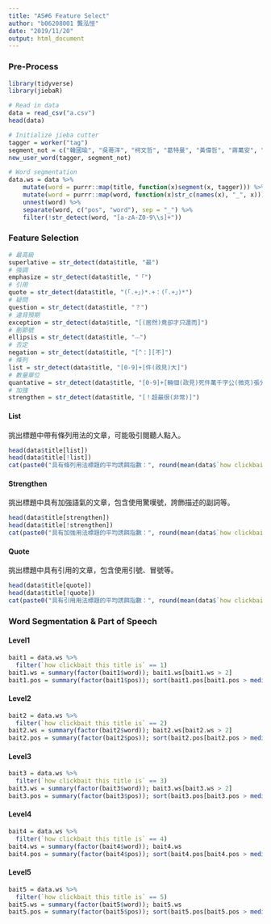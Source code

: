 ```yaml
---
title: "AS#6 Feature Select"
author: "b06208001 龔泓愷"
date: "2019/11/20"
output: html_document
---
```


### Pre-Process
```r
library(tidyverse)
library(jiebaR)

# Read in data
data = read_csv("a.csv")
head(data)

# Initialize jieba cutter
tagger = worker("tag")
segment_not = c("韓國瑜", "吳蕚洋", "柯文哲", "葛特曼", "黃偉哲", "蔣萬安", "段宜康", "高思博", "侯友宜", "吳瓊華", "蔡英文", "韓粉", "吳崢", "高嘉瑜", "林智堅", "李來希", "伍佰", "林佳龍", "高捷", "盛竹如", "姚文智", "林濁水", "朱學恆")
new_user_word(tagger, segment_not)

# Word segmentation
data.ws = data %>%
    mutate(word = purrr::map(title, function(x)segment(x, tagger))) %>%  
    mutate(word = purrr::map(word, function(x)str_c(names(x), "_", x))) %>%
    unnest(word) %>%
    separate(word, c("pos", "word"), sep = "_") %>%
    filter(!str_detect(word, "[a-zA-Z0-9\\s]+"))
```

### Feature Selection

```r
# 最高級
superlative = str_detect(data$title, "最")
# 強調
emphasize = str_detect(data$title, "「")
# 引用
quote = str_detect(data$title, "(「.+」)*.+：(「.+」)*")
# 疑問
question = str_detect(data$title, "？")
# 違背預期
exception = str_detect(data$title, "[(居然)竟卻才只還而]")
# 刪節號
ellipsis = str_detect(data$title, "‧‧‧")
# 否定
negation = str_detect(data$title, "[^：][不]")
# 條列
list = str_detect(data$title, "[0-9]+[件(政見)大]")
# 數量單位
quantative = str_detect(data$title, "[0-9]+[輛個(政見)死件萬千字公(微克)張分選女男(鄉代)%人條種日天大]")
# 加強
strengthen = str_detect(data$title, "[！超最很(非常)]")
```

#### List

挑出標題中帶有條列用法的文章，可能吸引閱聽人點入。

```r
head(data$title[list])
head(data$title[!list])
cat(paste0("具有條列用法標題的平均誘餌指數：", round(mean(data$`how clickbait this title is`[list]), 2), " ; 不具有條列用法標題的平均誘餌指數：", round(mean(data$`how clickbait this title is`[!list]), 2)))
```

#### Strengthen

挑出標題中具有加強語氣的文章，包含使用驚嘆號，誇飾描述的副詞等。

```r
head(data$title[strengthen])
head(data$title[!strengthen])
cat(paste0("具有加強用法標題的平均誘餌指數：", round(mean(data$`how clickbait this title is`[strengthen]), 2), " ; 不具有加強用法標題的平均誘餌指數：", round(mean(data$`how clickbait this title is`[!strengthen]), 2)))
```

#### Quote

挑出標題中具有引用的文章，包含使用引號、冒號等。

```r
head(data$title[quote])
head(data$title[!quote])
cat(paste0("具有引用用法標題的平均誘餌指數：", round(mean(data$`how clickbait this title is`[quote]), 2), " ; 不具有引用用法標題的平均誘餌指數：", round(mean(data$`how clickbait this title is`[!quote]), 2)))
```

### Word Segmentation & Part of Speech

#### Level1
```r
bait1 = data.ws %>%
  filter(`how clickbait this title is` == 1)
bait1.ws = summary(factor(bait1$word)); bait1.ws[bait1.ws > 2]
bait1.pos = summary(factor(bait1$pos)); sort(bait1.pos[bait1.pos > median(bait1.pos)], decreasing = T)
```

#### Level2
```r
bait2 = data.ws %>%
  filter(`how clickbait this title is` == 2)
bait2.ws = summary(factor(bait2$word)); bait2.ws[bait2.ws > 2]
bait2.pos = summary(factor(bait2$pos)); sort(bait2.pos[bait2.pos > median(bait2.pos)], decreasing = T)
```

#### Level3
```r
bait3 = data.ws %>%
  filter(`how clickbait this title is` == 3)
bait3.ws = summary(factor(bait3$word)); bait3.ws[bait3.ws > 2]
bait3.pos = summary(factor(bait3$pos)); sort(bait3.pos[bait3.pos > median(bait3.pos)], decreasing = T)
```

#### Level4
```r
bait4 = data.ws %>%
  filter(`how clickbait this title is` == 4)
bait4.ws = summary(factor(bait4$word)); bait4.ws
bait4.pos = summary(factor(bait4$pos)); sort(bait4.pos[bait4.pos > median(bait4.pos)], decreasing = T)
```

#### Level5
```r
bait5 = data.ws %>%
  filter(`how clickbait this title is` == 5)
bait5.ws = summary(factor(bait5$word)); bait5.ws
bait5.pos = summary(factor(bait5$pos)); sort(bait5.pos[bait5.pos > median(bait5.pos)], decreasing = T)
```

